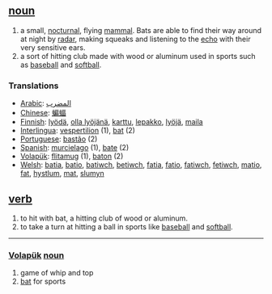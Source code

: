 == [[noun]] ==
# a small, [[nocturnal]], flying [[mammal]]. Bats are able to find their way around at night by [[radar]], making squeaks and listening to the [[echo]] with their very sensitive ears.  
# a sort of hitting club made with wood or aluminum used in sports such as [[baseball]]  and [[softball]].

=== Translations ===
*[[Arabic]]: [[المضرب]]
*[[Chinese]]: [[蝙蝠]] 
*[[Finnish]]: [[lyödä]], [[olla lyöjänä]], [[karttu]], [[lepakko]], [[lyöjä]], [[maila]]
*[[Interlingua]]: [[vespertilion]] (1), [[bat]] (2)
*[[Portuguese]]: [[bastão]] (2) 
*[[Spanish]]: [[murcielago]] (1), [[bate]] (2)
*[[Volapük]]: [[flitamug]] (1), [[baton]] (2)
*[[Welsh]]: [[batia]], [[batio]], [[batiwch]], [[betiwch]], [[fatia]], [[fatio]], [[fatiwch]], [[fetiwch]], [[matio]], [[fat]], [[hystlum]], [[mat]], [[slumyn]]

== [[verb]] ==
# to hit with bat, a hitting club of wood or aluminum.
# to take a turn at hitting a ball in sports like [[baseball]] and [[softball]].
 
----

=== [[Volapük]]  [[noun]] === 
# game of whip and top
# [[bat]] for sports